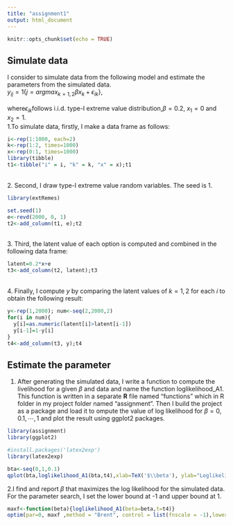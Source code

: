 ```yaml
---
title: "assignment1"
output: html_document
---
```


```r
knitr::opts_chunk$set(echo = TRUE)
```

## Simulate data

I consider to simulate data from the following model and estimate the parameters from the simulated data.
<br/>$y_{ij}=1\{j=argmax_{k=1,2}\beta x_{k}+\epsilon_{ik}\}$,</br>
<br/>where$\epsilon_{ik}$follows i.i.d. type-I extreme value distribution,$\beta=0.2$, $x_{1}=0$ and $x_{2}=1$.
<br/>1.To simulate data, firstly, I make a data frame as follows:</br>

```r
i<-rep(1:1000, each=2)
k<-rep(1:2, times=1000)
x<-rep(0:1, times=1000)
library(tibble)
t1<-tibble("i" = i, "k" = k, "x" = x);t1

```


<br/>2. Second, I draw type-I extreme value random variables. The seed is 1.</br>

```r
library(extRemes)

set.seed(1) 
e<-revd(2000, 0, 1) 
t2<-add_column(t1, e);t2
```


<br/>3. Third, the latent value of each option is computed and combined in the following data frame:</br>

```r
latent=0.2*x+e
t3<-add_column(t2, latent);t3
```

<br/>4. Finally, I compute $y$ by comparing the latent values of $k=1,2$ for each $i$ to obtain the following result:</br>

```r
y<-rep(1,2000); num<-seq(2,2000,2)
for(i in num){
  y[i]=as.numeric(latent[i]>latent[i-1])
  y[i-1]=1-y[i]
}
t4<-add_column(t3, y);t4
```



## Estimate the parameter

1. After generating the simulated data, I write a function to compute the livelihood for a given $\beta$ and data and name the function loglikelihood_A1. This function is written in a separate **R** file named "functions" which in R folder in my project folder named "assignment". Then I build the project as a package and load it to ompute the value of log likelihood for $\beta = 0, 0.1, \cdots, 1$ and plot the result using ggplot2 packages.



```r
library(assignment)
library(ggplot2)

#install.packages('latex2exp')
library(latex2exp)

bta<-seq(0,1,0.1)
qplot(bta,loglikelihood_A1(bta,t4),xlab=TeX('$\\beta'), ylab="Loglikelihood")
```

2.I find and report $\beta$ that maximizes the log likelihood for the simulated data. For the parameter search, I set the lower bound at -1 and upper bound at 1.



```r
maxf<-function(beta){loglikelihood_A1(beta=beta,t=t4)}
optim(par=0, maxf ,method = "Brent", control = list(fnscale = -1),lower =-1, upper = 1)
```

